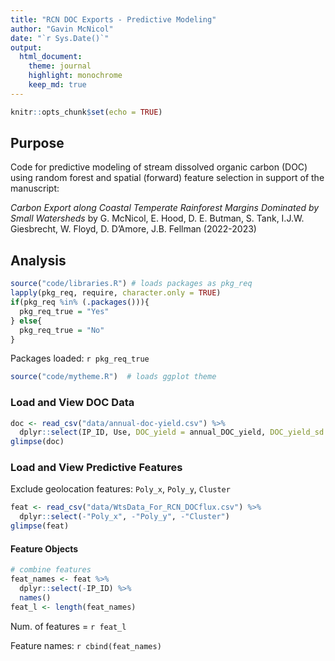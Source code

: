 ```yaml
---
title: "RCN DOC Exports - Predictive Modeling"
author: "Gavin McNicol"
date: "`r Sys.Date()`"
output: 
  html_document:
    theme: journal
    highlight: monochrome
    keep_md: true
---
```


```r
knitr::opts_chunk$set(echo = TRUE)
```

## Purpose

Code for predictive modeling of stream dissolved organic carbon (DOC) using random forest and spatial (forward) feature selection in support of the manuscript:

*Carbon Export along Coastal Temperate Rainforest Margins Dominated by Small Watersheds* by G. McNicol, E. Hood, D. E. Butman, S. Tank, I.J.W. Giesbrecht, W. Floyd, D. D’Amore, J.B. Fellman (2022-2023)

## Analysis

```r
source("code/libraries.R") # loads packages as pkg_req
lapply(pkg_req, require, character.only = TRUE)
if(pkg_req %in% (.packages())){
  pkg_req_true = "Yes"
} else{
  pkg_req_true = "No"
}
```

Packages loaded: `r pkg_req_true`

```r
source("code/mytheme.R")  # loads ggplot theme
```

### Load and View DOC Data

```r
doc <- read_csv("data/annual-doc-yield.csv") %>% 
  dplyr::select(IP_ID, Use, DOC_yield = annual_DOC_yield, DOC_yield_sd = sd_annual_DOC_yield)
glimpse(doc)
```


### Load and View Predictive Features

Exclude geolocation features: `Poly_x`, `Poly_y`, `Cluster`

```r
feat <- read_csv("data/WtsData_For_RCN_DOCflux.csv") %>% 
  dplyr::select(-"Poly_x", -"Poly_y", -"Cluster")
glimpse(feat)
```

#### Feature Objects

```r
# combine features 
feat_names <- feat %>% 
  dplyr::select(-IP_ID) %>% 
  names()
feat_l <- length(feat_names)
```

Num. of features = `r feat_l`  

Feature names: `r cbind(feat_names)`





